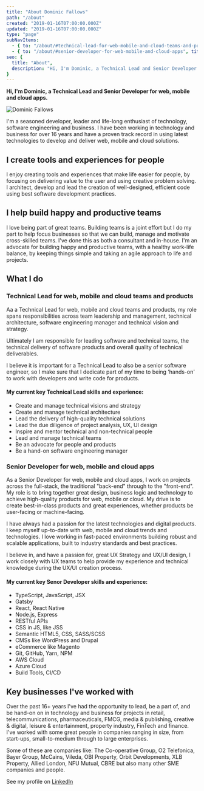 ```yaml
---
title: "About Dominic Fallows"
path: "/about"
created: "2019-01-16T07:00:00.000Z"
updated: "2019-01-16T07:00:00.000Z"
type: "page"
subNavItems:
  - { to: "/about/#technical-lead-for-web-mobile-and-cloud-teams-and-products", title: "Technical Lead" }
  - { to: "/about/#senior-developer-for-web-mobile-and-cloud-apps", title: "Senior Developer" }
seo: {
  title: "About",
  description: "Hi, I'm Dominic, a Technical Lead and Senior Developer for web, mobile and cloud apps."
}
---
```


**Hi, I'm Dominic, a Technical Lead and Senior Developer for web, mobile and cloud apps.**

![Dominic Fallows](./profile-pic.jpg)

I'm a seasoned developer, leader and life-long enthusiast of technology, software engineering and business. I have been working in technology and business for over 16 years and have a proven track record in using latest technologies to develop and deliver web, mobile and cloud solutions.

## I create tools and experiences for people

I enjoy creating tools and experiences that make life easier for people, by focusing on delivering value to the user and using creative problem solving. I architect, develop and lead the creation of well-designed, efficient code using best software development practices.

## I help build happy and productive teams

I love being part of great teams. Building teams is a joint effort but I do my part to help focus businesses so that we can build, manage and motivate cross-skilled teams. I've done this as both a consultant and in-house. I'm an advocate for building happy and productive teams, with a healthy work-life balance, by keeping things simple and taking an agile approach to life and projects.

## What I do

### Technical Lead for web, mobile and cloud teams and products

Aa a Technical Lead for web, mobile and cloud teams and products, my role spans responsibilities across team leadership and management, technical architecture, software engineering manager and technical vision and strategy.

Ultimately I am responsible for leading software and technical teams, the technical delivery of software products and overall quality of technical deliverables.

I believe it is important for a Technical Lead to also be a senior software engineer, so I make sure that I dedicate part of my time to being ‘hands-on' to work with developers and write code for products.

#### My current key Technical Lead skills and experience:

- Create and manage technical visions and strategy
- Create and manage technical architecture
- Lead the delivery of high-quality technical solutions
- Lead the due diligence of project analysis, UX, UI design
- Inspire and mentor technical and non-technical people
- Lead and manage technical teams
- Be an advocate for people and products 
- Be a hand-on software engineering manager 

### Senior Developer for web, mobile and cloud apps
As a Senior Developer for web, mobile and cloud apps, I work on projects across the full-stack, the traditional "back-end" through to the "front-end". My role is to bring together great design, business logic and technology to achieve high-quality products for web, mobile or cloud. My drive is to create  best-in-class products and great experiences, whether products be user-facing or machine-facing. 

I have always had a passion for the latest technologies and digital products. I keep myself up-to-date with web, mobile and cloud trends and technologies. I love working in fast-paced environments building robust and scalable applications, built to industry standards and best practices.

I believe in, and have a passion for, great UX Strategy and UX/UI design, I work closely with UX teams to help provide my experience and technical knowledge during the UX/UI creation process.

#### My current key Senor Developer skills and experience:
- TypeScript, JavaScript, JSX
- Gatsby
- React, React Native
- Node.js, Express
- RESTful APIs
- CSS in JS, like JSS
- Semantic HTML5, CSS, SASS/SCSS
- CMSs like WordPress and Drupal
- eCommerce like Magento
- Git, GitHub, Yarn, NPM
- AWS Cloud
- Azure Cloud
- Build Tools, CI/CD

## Key businesses I've worked with

Over the past 16+ years I've had the opportunity to lead, be a part of, and be hand-on on in technology and business for projects in retail, telecommunications, pharmaceuticals, FMCG, media & publishing, creative & digital, leisure & entertainment, property industry, FinTech and finance. I've worked with some great people in companies ranging in size, from start-ups, small-to-medium through to large enterprises.

Some of these are companies like: The Co-operative Group, O2 Telefonica, Bayer Group, McCains, Vileda, OBI Property, Orbit Developments, XLB Property, Allied London, NFU Mutual, CBRE but also many other SME companies and people.

See my profile on [LinkedIn](https://www.linkedin.com/in/dominicfallows)


